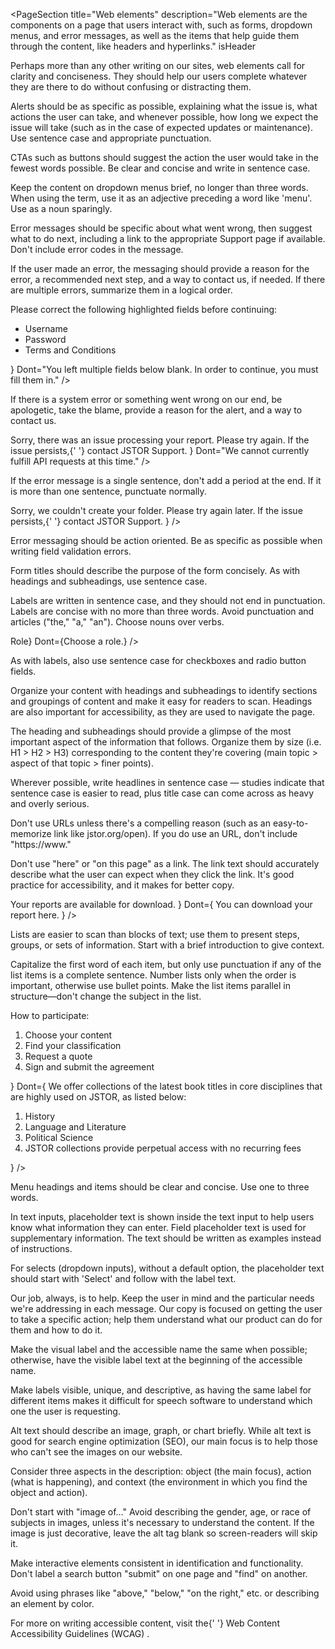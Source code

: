 
<PageSection
  title="Web elements"
  description="Web elements are the components on a page that users interact with, such as forms, dropdown menus, and error messages, as well as the items that help guide them through the content, like headers and hyperlinks."
  isHeader
></PageSection>

<PageSection title="General">
  <p>
    Perhaps more than any other writing on our sites, web elements call for clarity and conciseness.
    They should help our users complete whatever they are there to do without confusing or
    distracting them.
  </p>
</PageSection>

<PageSection title="Alerts" subSectionLevel={1}>
  <p>
    Alerts should be as specific as possible, explaining what the issue is, what actions the user
    can take, and whenever possible, how long we expect the issue will take (such as in the case of
    expected updates or maintenance). Use sentence case and appropriate punctuation.
  </p>
</PageSection>

<PageSection title="Calls to action (CTAs)" subSectionLevel={1}>
  <p>
    CTAs such as buttons should suggest the action the user would take in the fewest words possible.
    Be clear and concise and write in sentence case.
  </p>
  <BestPractices Do="Cite" Dont="Click here to copy or download citation" />
</PageSection>

<PageSection title="Dropdown menus" subSectionLevel={1}>
  <p>
    Keep the content on dropdown menus brief, no longer than three words. When using the term, use
    it as an adjective preceding a word like 'menu'. Use as a noun sparingly.
  </p>
  <BestPractices Do="Open the dropdown menu" Dont="Tap the dropdown" />
</PageSection>

<PageSection title="Error messages" subSectionLevel={1}>
  <p>
    Error messages should be specific about what went wrong, then suggest what to do next, including
    a link to the appropriate Support page if available. Don't include error codes in the message.
  </p>
  <p>
    If the user made an error, the messaging should provide a reason for the error, a recommended
    next step, and a way to contact us, if needed. If there are multiple errors, summarize them in a
    logical order.
  </p>
  <BestPractices
    Do={
      <Fragment>
        <span>Please correct the following highlighted fields before continuing:</span>
        <ul>
          <li>Username</li>
          <li>Password</li>
          <li>Terms and Conditions</li>
        </ul>
      </Fragment>
    }
    Dont="You left multiple fields below blank. In order to continue, you must fill them in."
  />
  <p>
    If there is a system error or something went wrong on our end, be apologetic, take the blame,
    provide a reason for the alert, and a way to contact us.
  </p>
  <BestPractices
    Do={
      <span>
        Sorry, there was an issue processing your report. Please try again. If the issue persists,{' '}
        <PharosLink href="#">contact JSTOR Support</PharosLink>.
      </span>
    }
    Dont="We cannot currently fulfill API requests at this time."
  />
  <p>
    If the error message is a single sentence, don't add a period at the end. If it is more than one
    sentence, punctuate normally.
  </p>
  <BestPractices Do="Password does not meet requirements" />
  <BestPractices
    Do={
      <span>
        Sorry, we couldn't create your folder. Please try again later. If the issue persists,{' '}
        <PharosLink href="#">contact JSTOR Support</PharosLink>.
      </span>
    }
  />
  <p>
    Error messaging should be action oriented. Be as specific as possible when writing field
    validation errors.
  </p>
  <BestPractices Do="Enter an email address" Dont="This field is required." />
</PageSection>

<PageSection title="Forms" subSectionLevel={1}>
  <p>
    Form titles should describe the purpose of the form concisely. As with headings and subheadings,
    use sentence case.
  </p>
  <p>
    Labels are written in sentence case, and they should not end in punctuation. Labels are concise
    with no more than three words. Avoid punctuation and articles ("the," "a," "an"). Choose nouns
    over verbs.
  </p>
  <BestPractices
    Do={<label style={{}}>Role</label>}
    Dont={<label style={{}}>Choose a role.</label>}
  />
  <p>As with labels, also use sentence case for checkboxes and radio button fields.</p>
</PageSection>

<PageSection title="Headings and subheadings" subSectionLevel={1}>
  <p>
    Organize your content with headings and subheadings to identify sections and groupings of
    content and make it easy for readers to scan. Headings are also important for accessibility, as
    they are used to navigate the page.
  </p>
  <p>
    The heading and subheadings should provide a glimpse of the most important aspect of the
    information that follows. Organize them by size (i.e. H1 &gt; H2 &gt; H3) corresponding to the
    content they're covering (main topic &gt; aspect of that topic &gt; finer points).
  </p>
  <p>
    Wherever possible, write headlines in sentence case — studies indicate that sentence case is
    easier to read, plus title case can come across as heavy and overly serious.
  </p>
</PageSection>

<PageSection title="Links" subSectionLevel={1}>
  <p>
    Don't use URLs unless there's a compelling reason (such as an easy-to-memorize link like
    jstor.org/open). If you do use an URL, don't include "https://www."
  </p>
  <p>
    Don't use "here" or "on this page" as a link. The link text should accurately describe what the
    user can expect when they click the link. It's good practice for accessibility, and it makes for
    better copy.
  </p>
  <BestPractices
    Do={
      <span>
        Your reports are <PharosLink href="#">available for download</PharosLink>.
      </span>
    }
    Dont={
      <span>
        You can download your report <PharosLink href="#">here</PharosLink>.
      </span>
    }
  />
  <BestPractices Dont="You can download your report at https://www.jstor.org/showLogin?redirect=/librarians." />
</PageSection>

<PageSection title="Lists" subSectionLevel={1}>
  <p>
    Lists are easier to scan than blocks of text; use them to present steps, groups, or sets of
    information. Start with a brief introduction to give context.
  </p>
  <p>
    Capitalize the first word of each item, but only use punctuation if any of the list items is a
    complete sentence. Number lists only when the order is important, otherwise use bullet points.
    Make the list items parallel in structure—don't change the subject in the list.
  </p>
  <BestPractices
    Do={
      <Fragment>
        <span>How to participate:</span>
        <ol>
          <li>Choose your content</li>
          <li>Find your classification</li>
          <li>Request a quote</li>
          <li>Sign and submit the agreement</li>
        </ol>
      </Fragment>
    }
    Dont={
      <Fragment>
        <span>
          We offer collections of the latest book titles in core disciplines that are highly used on
          JSTOR, as listed below:
        </span>
        <ol>
          <li>History</li>
          <li>Language and Literature</li>
          <li>Political Science</li>
          <li>JSTOR collections provide perpetual access with no recurring fees</li>
        </ol>
      </Fragment>
    }
  />
</PageSection>

<PageSection title="Navigation menus" subSectionLevel={1}>
  <p>Menu headings and items should be clear and concise. Use one to three words.</p>
  <BestPractices Do="Browse" Dont="Browse Content on JSTOR" />
  <BestPractices Do="Support" Dont="Visit our Support Site" />
</PageSection>

<PageSection title="Placeholder text" subSectionLevel={1}>
  <p>
    In text inputs, placeholder text is shown inside the text input to help users know what
    information they can enter. Field placeholder text is used for supplementary information. The
    text should be written as examples instead of instructions.
  </p>
  <BestPractices Do="Sample University" Dont="Enter the name of your institution" />
  <p>
    For selects (dropdown inputs), without a default option, the placeholder text should start with
    'Select' and follow with the label text.
  </p>
  <BestPractices Do="Select a role" Dont="Type your role here." />
</PageSection>

<PageSection title="Accessibility">
  <p>
    Our job, always, is to help. Keep the user in mind and the particular needs we're addressing in
    each message. Our copy is focused on getting the user to take a specific action; help them
    understand what our product can do for them and how to do it.
  </p>
</PageSection>

<PageSection title="Aria-label/writing for assistive technology" subSectionLevel={1}>
  <p>
    Make the visual label and the accessible name the same when possible; otherwise, have the
    visible label text at the beginning of the accessible name.
  </p>
  <p>
    Make labels visible, unique, and descriptive, as having the same label for different items makes
    it difficult for speech software to understand which one the user is requesting.
  </p>
</PageSection>

<PageSection title="Alt text" subSectionLevel={1}>
  <p>
    Alt text should describe an image, graph, or chart briefly. While alt text is good for search
    engine optimization (SEO), our main focus is to help those who can't see the images on our
    website.
  </p>
  <p>
    Consider three aspects in the description: object (the main focus), action (what is happening),
    and context (the environment in which you find the object and action).
  </p>
  <p>
    Don't start with "image of…" Avoid describing the gender, age, or race of subjects in images,
    unless it's necessary to understand the content. If the image is just decorative, leave the alt
    tag blank so screen-readers will skip it.
  </p>
  <BestPractices
    Do="Three students looking at a tablet in a library."
    Dont="Image of a young Asian man in a museum"
  />
  <BestPractices Do="Chart representing the 12% growth of journal articles in 2019" />
</PageSection>

<PageSection title="Consistent identification" subSectionLevel={1}>
  <p>
    Make interactive elements consistent in identification and functionality. Don't label a search
    button "submit" on one page and "find" on another.
  </p>
</PageSection>

<PageSection title="Directional language" subSectionLevel={1}>
  <p>
    Avoid using phrases like "above," "below," "on the right," etc. or describing an element by
    color.
  </p>
  <BestPractices Do="Click Continue" Dont="Click the large red button below" />
</PageSection>

<div>
  <p>
    For more on writing accessible content, visit the{' '}
    <PharosLink href="https://www.w3.org/WAI/standards-guidelines/wcag/">
      Web Content Accessibility Guidelines (WCAG)
    </PharosLink>
    .
  </p>
</div>
